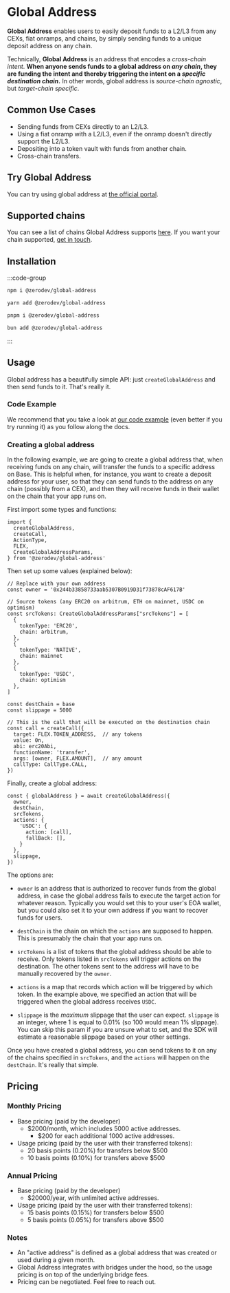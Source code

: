 # Global Address

**Global Address** enables users to easily deposit funds to a L2/L3 from any CEXs, fiat onramps, and chains, by simply sending funds to a unique deposit address on any chain.

Technically, **Global Address** is an address that encodes a *cross-chain intent*.  **When anyone sends funds to a global address on *any chain*, they are funding the intent and thereby triggering the intent on a *specific destination chain*.**  In other words, global address is *source-chain agnostic*, but *target-chain specific*.

## Common Use Cases

- Sending funds from CEXs directly to an L2/L3.
- Using a fiat onramp with a L2/L3, even if the onramp doesn't directly support the L2/L3.
- Depositing into a token vault with funds from another chain.
- Cross-chain transfers.

## Try Global Address

You can try using global address at [the official portal](https://global-address.zerodev.app/).

## Supported chains

You can see a list of chains Global Address supports [here](https://global-address.zerodev.app/).  If you want your chain supported, [get in touch](https://forms.gle/sxpsSKnmKuFatm8x8).

## Installation

:::code-group

```bash [npm]
npm i @zerodev/global-address
```

```bash [yarn]
yarn add @zerodev/global-address
```

```bash [pnpm]
pnpm i @zerodev/global-address
```

```bash [bun]
bun add @zerodev/global-address
```

:::

## Usage

Global address has a beautifully simple API: just `createGlobalAddress` and then send funds to it.  That's really it.

### Code Example

We recommend that you take a look at [our code example](https://github.com/zerodevapp/global-address-example) (even better if you try running it) as you follow along the docs.

### Creating a global address

In the following example, we are going to create a global address that, when receiving funds on any chain, will transfer the funds to a specific address on Base.  This is helpful when, for instance, you want to create a deposit address for your user, so that they can send funds to the address on any chain (possibly from a CEX), and then they will receive funds in their wallet on the chain that your app runs on.

First import some types and functions:

```tsx
import {
  createGlobalAddress,
  createCall,
  ActionType,
  FLEX,
  CreateGlobalAddressParams,
} from '@zerodev/global-address'
```

Then set up some values (explained below):

```tsx
// Replace with your own address
const owner = '0x244b33858733aab5307B0919D31f73878cAF617B'

// Source tokens (any ERC20 on arbitrum, ETH on mainnet, USDC on optimism)
const srcTokens: CreateGlobalAddressParams["srcTokens"] = [
  {
    tokenType: 'ERC20',
    chain: arbitrum,
  },
  {
    tokenType: 'NATIVE',
    chain: mainnet
  },
  {
    tokenType: 'USDC',
    chain: optimism
  },
]

const destChain = base
const slippage = 5000

// This is the call that will be executed on the destination chain
const call = createCall({
  target: FLEX.TOKEN_ADDRESS,  // any tokens
  value: 0n,
  abi: erc20Abi,
  functionName: 'transfer',
  args: [owner, FLEX.AMOUNT],  // any amount
  callType: CallType.CALL,
})
```

Finally, create a global address:

```tsx
const { globalAddress } = await createGlobalAddress({
  owner,
  destChain,
  srcTokens,
  actions: {
    'USDC': {
      action: [call],
      fallBack: [],
    }
  },
  slippage,
})
```

The options are:

- `owner` is an address that is authorized to recover funds from the global address, in case the global address fails to execute the target action for whatever reason.  Typically you would set this to your user's EOA wallet, but you could also set it to your own address if you want to recover funds for users.

- `destChain` is the chain on which the `actions` are supposed to happen.  This is presumably the chain that your app runs on.

- `srcTokens` is a list of tokens that the global address should be able to receive.  Only tokens listed in `srcTokens` will trigger actions on the destination.  The other tokens sent to the address will have to be manually recovered by the `owner`.

- `actions` is a map that records which action will be triggered by which token.  In the example above, we specified an action that will be triggered when the global address receives `USDC`.

- `slippage` is the *maximum* slippage that the user can expect.  `slippage` is an integer, where 1 is equal to 0.01% (so 100 would mean 1% slippage).  You can skip this param if you are unsure what to set, and the SDK will estimate a reasonable slippage based on your other settings.

Once you have created a global address, you can send tokens to it on any of the chains specified in `srcTokens`, and the `actions` will happen on the `destChain`.  It's really that simple.

## Pricing

### Monthly Pricing

- Base pricing (paid by the developer)
    - $2000/month, which includes 5000 active addresses.
        - $200 for each additional 1000 active addresses.
- Usage pricing (paid by the user with their transferred tokens):
    - 20 basis points (0.20%) for transfers below $500
    - 10 basis points (0.10%) for transfers above $500

### Annual Pricing

- Base pricing (paid by the developer)
    - $20000/year, with unlimited active addresses.
- Usage pricing (paid by the user with their transferred tokens):
    - 15 basis points (0.15%) for transfers below $500
    - 5 basis points (0.05%) for transfers above $500

### Notes

- An "active address" is defined as a global address that was created or used during a given month.
- Global Address integrates with bridges under the hood, so the usage pricing is on top of the underlying bridge fees.
- Pricing can be negotiated.  Feel free to reach out.
